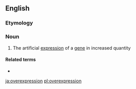 ==English==

===Etymology===
{{prefix|en|over|expression}}

===Noun===
{{en-noun|~}}

# {{lb|en|genetics}} The artificial [[expression]] of a [[gene]] in increased quantity

====Related terms====
* {{l|en|overexpress}}

[[ja:overexpression]]
[[pl:overexpression]]